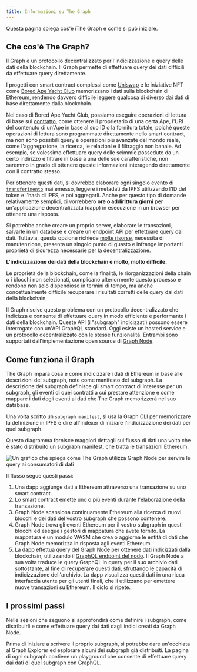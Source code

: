 ```yaml
---
title: Informazioni su The Graph
---
```


Questa pagina spiega cos'è iThe Graph e come si può iniziare.

## Che cos'è The Graph?

Il Graph è un protocollo decentralizzato per l'indicizzazione e query delle dati della blockchain. Il Graph permette di effettuare query dei dati difficili da effettuare query direttamente.

I progetti con smart contract complessi come [Uniswap](https://uniswap.org/) e le iniziative NFT come [Bored Ape Yacht Club](https://boredapeyachtclub.com/) memorizzano i dati sulla blockchain di Ethereum, rendendo davvero difficile leggere qualcosa di diverso dai dati di base direttamente dalla blockchain.

Nel caso di Bored Ape Yacht Club, possiamo eseguire operazioni di lettura di base sul [contratto](https://etherscan.io/address/0xbc4ca0eda7647a8ab7c2061c2e118a18a936f13d#code), come ottenere il proprietario di una certa Ape, l'URI del contenuto di un'Ape in base al suo ID o la fornitura totale, poiché queste operazioni di lettura sono programmate direttamente nello smart contract, ma non sono possibili query e operazioni più avanzate del mondo reale, come l'aggregazione, la ricerca, le relazioni e il filtraggio non banale. Ad esempio, se volessimo effettuare query delle scimmie possedute da un certo indirizzo e filtrare in base a una delle sue caratteristiche, non saremmo in grado di ottenere queste informazioni interagendo direttamente con il contratto stesso.

Per ottenere questi dati, si dovrebbe elaborare ogni singolo evento di [`transferimento`](https://etherscan.io/address/0xbc4ca0eda7647a8ab7c2061c2e118a18a936f13d#code#L1746) mai emesso, leggere i metadati da IPFS utilizzando l'ID del token e l'hash di IPFS, e poi aggregarli. Anche per questo tipo di domande relativamente semplici, ci vorrebbero **ore o addirittura giorni** per un'applicazione decentralizzata (dapp) in esecuzione in un browser per ottenere una risposta.

Si potrebbe anche creare un proprio server, elaborare le transazioni, salvarle in un database e creare un endpoint API per effettuare query dai dati. Tuttavia, questa opzione richiede [molte risorse](/network/benefits/), necessita di manutenzione, presenta un singolo punto di guasto e infrange importanti proprietà di sicurezza necessarie per la decentralizzazione.

**L'indicizzazione dei dati della blockchain è molto, molto difficile.**

Le proprietà della blockchain, come la finalità, le riorganizzazioni della chain o i blocchi non selezionati, complicano ulteriormente questo processo e rendono non solo dispendioso in termini di tempo, ma anche concettualmente difficile recuperare i risultati corretti delle query dai dati della blockchain.

Il Graph risolve questo problema con un protocollo decentralizzato che indicizza e consente di effettuare query in modo efficiente e performante i dati della blockchain. Queste API (i "subgraph" indicizzati) possono essere interrogate con un'API GraphQL standard. Oggi esiste un hosted service e un protocollo decentralizzato con le stesse funzionalità. Entrambi sono supportati dall'implementazione open source di [Graph Node](https://github.com/graphprotocol/graph-node).

## Come funziona il Graph

The Graph impara cosa e come indicizzare i dati di Ethereum in base alle descrizioni dei subgraph, note come manifesto del subgraph. La descrizione del subgraph definisce gli smart contract di interesse per un subgraph, gli eventi di quei contratti a cui prestare attenzione e come mappare i dati degli eventi ai dati che The Graph memorizzerà nel suo database.

Una volta scritto un `subgraph manifest`, si usa la Graph CLI per memorizzare la definizione in IPFS e dire all'Indexer di iniziare l'indicizzazione dei dati per quel subgraph.

Questo diagramma fornisce maggiori dettagli sul flusso di dati una volta che è stato distribuito un subgraph manifest, che tratta le transazioni Ethereum:

![Un grafico che spiega come The Graph utilizza Graph Node per servire le query ai consumatori di dati](/img/graph-dataflow.png)

Il flusso segue questi passi:

1. Una dapp aggiunge dati a Ethereum attraverso una transazione su uno smart contract.
2. Lo smart contract emette uno o più eventi durante l'elaborazione della transazione.
3. Graph Node scansiona continuamente Ethereum alla ricerca di nuovi blocchi e dei dati del vostro subgraph che possono contenere.
4. Graph Node trova gli eventi Ethereum per il vostro subgraph in questi blocchi ed esegue i gestori di mappatura che avete fornito. La mappatura è un modulo WASM che crea o aggiorna le entità di dati che Graph Node memorizza in risposta agli eventi Ethereum.
5. La dapp effettua query del Graph Node per ottenere dati indicizzati dalla blockchain, utilizzando il [ GraphQL endpoint del nodo](https://graphql.org/learn/). Il Graph Node a sua volta traduce le query GraphQL in query per il suo archivio dati sottostante, al fine di recuperare questi dati, sfruttando le capacità di indicizzazione dell'archivio. La dapp visualizza questi dati in una ricca interfaccia utente per gli utenti finali, che li utilizzano per emettere nuove transazioni su Ethereum. Il ciclo si ripete.

## I prossimi passi

Nelle sezioni che seguono si approfondirà come definire i subgraph, come distribuirli e come effettuare query dai dati dagli indici creati da Graph Node.

Prima di iniziare a scrivere il proprio subgraph, si potrebbe dare un'occhiata al Graph Explorer ed esplorare alcuni dei subgraph già distribuiti. La pagina di ogni subgraph contiene un playground che consente di effettuare query dai dati di quel subgraph con GraphQL.
